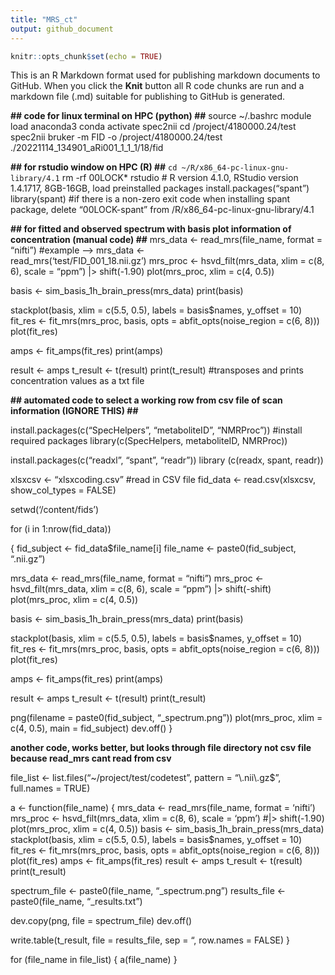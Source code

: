```yaml
---
title: "MRS_ct"
output: github_document
---
```


```r
knitr::opts_chunk$set(echo = TRUE)
```
This is an R Markdown format used for publishing markdown documents to GitHub. When you click the **Knit** button all R code chunks are run and a markdown file (.md) suitable for publishing to GitHub is generated.

**## code for linux terminal on HPC (python) ##**
source ~/.bashrc
module load anaconda3
conda activate spec2nii
cd /project/4180000.24/test
spec2nii bruker -m FID -o /project/4180000.24/test ./20221114_134901_aRi001_1_1_1/18/fid

**## for rstudio window on HPC (R) ##**
`cd ~/R/x86_64-pc-linux-gnu-library/4.1`
rm -rf 00LOCK*
rstudio # R version 4.1.0, RStudio version 1.4.1717, 8GB-16GB, load preinstalled packages 
install.packages(“spant”)
library(spant)
#if there is a non-zero exit code when installing spant package, delete "00LOCK-spant" from /R/x86_64-pc-linux-gnu-library/4.1


**## for fitted and observed spectrum with basis plot information of concentration (manual code) ##**
  mrs_data <- read_mrs(file_name, format = "nifti") #example --> mrs_data <-     
  read_mrs('test/FID_001_18.nii.gz')
  mrs_proc <- hsvd_filt(mrs_data, xlim = c(8, 6), scale = "ppm") |> shift(-1.90)
  plot(mrs_proc, xlim = c(4, 0.5))

  basis <- sim_basis_1h_brain_press(mrs_data)
  print(basis)

  stackplot(basis, xlim = c(5.5, 0.5), labels = basis$names, y_offset = 10)
  fit_res <- fit_mrs(mrs_proc, basis, opts = abfit_opts(noise_region = c(6, 8)))
  plot(fit_res)

  amps <- fit_amps(fit_res)
  print(amps)

  result <- amps
  t_result <- t(result)
  print(t_result) #transposes and prints concentration values as a txt file 

**## automated code to select a working row from csv file of scan information (IGNORE THIS) ##** 

install.packages(c("SpecHelpers", "metaboliteID", "NMRProc")) #install required packages 
library(c(SpecHelpers, metaboliteID, NMRProc))

install.packages(c("readxl", "spant", "readr"))
library (c(readx, spant, readr))

xlsxcsv <- "xlsxcoding.csv"  #read in CSV file
fid_data <- read.csv(xlsxcsv, show_col_types = FALSE)

setwd('/content/fids')

for (i in 1:nrow(fid_data))

 {
  fid_subject <- fid_data$file_name[i]
  file_name <- paste0(fid_subject, ".nii.gz")

  mrs_data <- read_mrs(file_name, format = "nifti")
  mrs_proc <- hsvd_filt(mrs_data, xlim = c(8, 6), scale = "ppm") |> shift(-shift)
  plot(mrs_proc, xlim = c(4, 0.5))

  basis <- sim_basis_1h_brain_press(mrs_data)
  print(basis)

  stackplot(basis, xlim = c(5.5, 0.5), labels = basis$names, y_offset = 10)
  fit_res <- fit_mrs(mrs_proc, basis, opts = abfit_opts(noise_region = c(6, 8)))
  plot(fit_res)

  amps <- fit_amps(fit_res)
  print(amps)

  result <- amps
  t_result <- t(result)
  print(t_result)

  png(filename = paste0(fid_subject, "_spectrum.png"))
  plot(mrs_proc, xlim = c(4, 0.5), main = fid_subject)
  dev.off()
}


**another code, works better, but looks through file directory not csv file because read_mrs cant read from csv** 

file_list <- list.files("~/project/test/codetest", pattern = "\\.nii\\.gz$", full.names = TRUE)

a <- function(file_name) {
  mrs_data <- read_mrs(file_name, format = 'nifti')
  mrs_proc <- hsvd_filt(mrs_data, xlim = c(8, 6), scale = 'ppm') #|> shift(-1.90)
  plot(mrs_proc, xlim = c(4, 0.5))
  basis <- sim_basis_1h_brain_press(mrs_data)
  stackplot(basis, xlim = c(5.5, 0.5), labels = basis$names, y_offset = 10)
  fit_res <- fit_mrs(mrs_proc, basis, opts = abfit_opts(noise_region = c(6, 8)))
  plot(fit_res)
  amps <- fit_amps(fit_res)
  result <- amps
  t_result <- t(result)
  print(t_result)
  
  spectrum_file <- paste0(file_name, "_spectrum.png")
  results_file <- paste0(file_name, "_results.txt")
  
  dev.copy(png, file = spectrum_file)
  dev.off()
  
  write.table(t_result, file = results_file, sep = "\t", row.names = FALSE)
}

for (file_name in file_list) {
  a(file_name)
}

